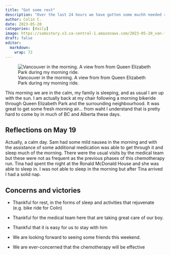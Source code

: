 ```yaml
---
title: "Got some rest"
description: "Over the last 24 hours we have gotten some muchh needed rest."
author: Colin C.
date: 2023-05-20
categories: [daily]
image: https://samsstory.s3.ca-central-1.amazonaws.com/2023-05-20_van-from-qep.jpg
draft: false
editor: 
  markdown: 
    wrap: 72
---
```


![Vancouver in the morning. A view from from Queen Elizabeth Park during
my morning
ride.](https://samsstory.s3.ca-central-1.amazonaws.com/2023-05-20_van-from-qep.jpg)

This morning we are in the calm, my family is sleeping, and as usual I
am up with the sun. I am actually back at my chair following a morning
bikeride through Queen Elizabeth Park and the surrounding neighbourhood.
It was great to get some fresh morning air... from waht I understand
that is pretty hard to come by in much of BC and Alberta these days.

## Reflections on May 19

Actually, a calm day. Sam had some mild nausea in the morning and with
the assistance of some additional medication was able to get through it
and sleep much of the morning. There were the usual visits by the
medical team but these were not as frequent as the previous phases of
this chemotherapy run. Tina had spent the night at the Ronald McDonald
House and she was able to sleep in. I was not able to sleep in the
morning but after Tina arrived I had a solid nap.

## Concerns and victories

-   Thankful for rest, in the forms of sleep and activities that
    rejuvenate (e.g. bike ride for Colin)

-   Thankful for the medical team here that are taking great care of our
    boy.

-   Thankful that it is easy for us to stay with him

-   We are looking forward to seeing some friends this weekend.

-   We are ever-concerned that the chemotherapy will be effective
